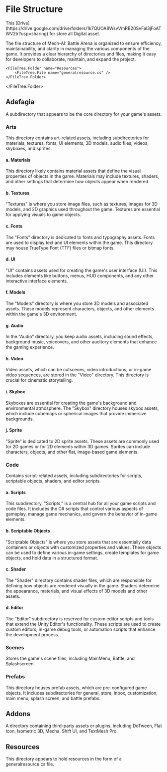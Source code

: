 
# File Structure

<Callout type="info">
  <div className="text-sm">
    This [Drive](https://drive.google.com/drive/folders/1k7QUOA8WsvVmRB20SvFal3jFoATWV2tr?usp=sharing) for store all Digital asset.
  </div>
</Callout>

The file structure of Mech-AI: Battle Arena is organized to ensure efficiency, maintainability, and clarity in managing the various components of the game. It provides a clear hierarchy of directories and files, making it easy for developers to collaborate, maintain, and expand the project.

<FileTree>
  <FileTree.Folder name="Assets" defaultOpen>
    <FileTree.Folder name="Adefagia" defaultOpen>
            <FileTree.Folder name="Arts" defaultOpen>        
                <FileTree.Folder name="Materials">        
                </FileTree.Folder>        
                <FileTree.Folder name="Textures">        
                </FileTree.Folder>        
                <FileTree.Folder name="Fonts">        
                </FileTree.Folder>        
                <FileTree.Folder name="UI">        
                </FileTree.Folder>        
                <FileTree.Folder name="Models">        
                </FileTree.Folder>        
                <FileTree.Folder name="Audio">        
                </FileTree.Folder>        
                <FileTree.Folder name="Video">        
                </FileTree.Folder>        
                <FileTree.Folder name="Skybox">        
                </FileTree.Folder>        
                <FileTree.Folder name="Sprite">        
                </FileTree.Folder>
            </FileTree.Folder>
            <FileTree.Folder name="Code" defaultOpen>   
                <FileTree.Folder name="Scripts">        
                </FileTree.Folder>        
                <FileTree.Folder name="Scriptable Objects">        
                </FileTree.Folder>        
                <FileTree.Folder name="Shader">        
                </FileTree.Folder>        
                <FileTree.Folder name="Editor">        
                </FileTree.Folder>
            </FileTree.Folder>
            <FileTree.Folder name="Scenes" defaultOpen>        
                <FileTree.File name="MainMenu.unity" />
                <FileTree.File name="Battle.unity" />
                <FileTree.File name="Splashscreen.unity" />
            </FileTree.Folder>
            <FileTree.Folder name="Prefabs">    
                <FileTree.Folder name="General">        
                </FileTree.Folder>
                <FileTree.Folder name="Store">        
                </FileTree.Folder>
                <FileTree.Folder name="Inbox">        
                </FileTree.Folder>    
                <FileTree.Folder name="Customization">        
                </FileTree.Folder>
                <FileTree.Folder name="Main Menu">        
                </FileTree.Folder>        
                <FileTree.Folder name="SplashScreen">        
                </FileTree.Folder>        
                <FileTree.Folder name="Battle">        
                </FileTree.Folder>                
            </FileTree.Folder>
    </FileTree.Folder>
    <FileTree.Folder name="Addons">
        <FileTree.Folder name="DoTween">        
        </FileTree.Folder>
        <FileTree.Folder name="Flat Icon">        
        </FileTree.Folder>
        <FileTree.Folder name="Isometric 3D">        
        </FileTree.Folder>
        <FileTree.Folder name="Mecha">        
        </FileTree.Folder>
        <FileTree.Folder name="Shift UI">        
        </FileTree.Folder>
        <FileTree.Folder name="TextMesh Pro">        
        </FileTree.Folder>
    </FileTree.Folder>

    <FileTree.Folder name="Resources">
        <FileTree.File name="generalresource.cs" />
    </FileTree.Folder>
    
    
  </FileTree.Folder>
</FileTree>


## Adefagia 

A subdirectory that appears to be the core directory for your game's assets.

### Arts

This directory contains art-related assets, including subdirectories for materials, textures, fonts, UI elements, 3D models, audio files, videos, skyboxes, and sprites.

#### a. Materials
This directory likely contains material assets that define the visual properties of objects in the game. Materials may include textures, shaders, and other settings that determine how objects appear when rendered.

#### b. Textures
"Textures" is where you store image files, such as textures, images for 3D models, and 2D graphics used throughout the game. Textures are essential for applying visuals to game objects.

#### c. Fonts
The "Fonts" directory is dedicated to fonts and typography assets. Fonts are used to display text and UI elements within the game. This directory may house TrueType Font (TTF) files or bitmap fonts.

#### d. UI
"UI" contains assets used for creating the game's user interface (UI). This includes elements like buttons, menus, HUD components, and any other interactive interface elements.

#### f. Models
The "Models" directory is where you store 3D models and associated assets. These models represent characters, objects, and other elements within the game's 3D environment.

#### g. Audio
In the "Audio" directory, you keep audio assets, including sound effects, background music, voiceovers, and other auditory elements that enhance the gaming experience.

#### h. Video
Video assets, which can be cutscenes, video introductions, or in-game video sequences, are stored in the "Video" directory. This directory is crucial for cinematic storytelling.

#### i. Skybox
Skyboxes are essential for creating the game's background and environmental atmosphere. The "Skybox" directory houses skybox assets, which include cubemaps or spherical images that provide immersive backgrounds.

#### j. Sprite
"Sprite" is dedicated to 2D sprite assets. These assets are commonly used for 2D games or for 2D elements within 3D games. Sprites can include characters, objects, and other flat, image-based game elements.


### Code

Contains script-related assets, including subdirectories for scripts, scriptable objects, shaders, and editor scripts.

#### a. Scripts
This subdirectory, "Scripts," is a central hub for all your game scripts and code files. It includes the C# scripts that control various aspects of gameplay, manage game mechanics, and govern the behavior of in-game elements.

#### b. Scriptable Objects
"Scriptable Objects" is where you store assets that are essentially data containers or objects with customized properties and values. These objects can be used to define various in-game settings, create templates for game objects, and hold data in a structured format.

#### c. Shader
The "Shader" directory contains shader files, which are responsible for defining how objects are rendered visually in the game. Shaders determine the appearance, materials, and visual effects of 3D models and other assets.

#### d. Editor
The "Editor" subdirectory is reserved for custom editor scripts and tools that extend the Unity Editor's functionality. These scripts are used to create custom editors, in-game debug tools, or automation scripts that enhance the development process.


### Scenes

Stores the game's scene files, including MainMenu, Battle, and Splashscreen.

### Prefabs

This directory houses prefab assets, which are pre-configured game objects. It includes subdirectories for general, store, inbox, customization, main menu, splash screen, and battle prefabs.


## Addons 

A directory containing third-party assets or plugins, including DoTween, Flat Icon, Isometric 3D, Mecha, Shift UI, and TextMesh Pro.

## Resources

This directory appears to hold resources in the form of a generalresource.cs file.
